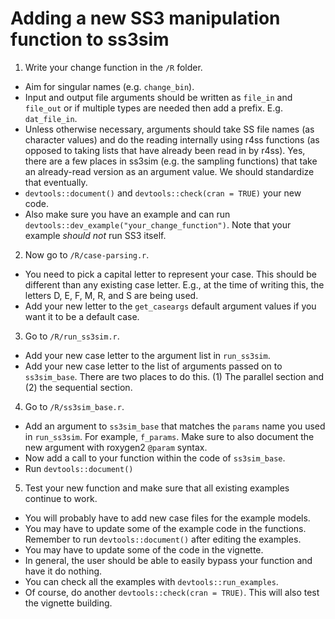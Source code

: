 <!--
%\VignetteEngine{knitr}
%\VignetteIndexEntry{Adding new manipulation functions}
-->

# Adding a new SS3 manipulation function to ss3sim

1. Write your change function in the `/R` folder. 
  - Aim for singular names (e.g. `change_bin`). 
  - Input and output file arguments should be written as `file_in` and `file_out` or if multiple types are needed then add a prefix. E.g. `dat_file_in`. 
  - Unless otherwise necessary, arguments should take SS file names (as character values) and do the reading internally using r4ss functions (as opposed to taking lists that have already been read in by r4ss). Yes, there are a few places in ss3sim (e.g. the sampling functions) that take an already-read version as an argument value. We should standardize that eventually. 
  - `devtools::document()` and `devtools::check(cran = TRUE)` your new code. 
  - Also make sure you have an example and can run `devtools::dev_example("your_change_function")`. Note that your example *should not* run SS3 itself.

2. Now go to `/R/case-parsing.r`. 
  - You need to pick a capital letter to represent your case. This should be different than any existing case letter. E.g., at the time of writing this, the letters D, E, F, M, R, and S are being used.
  - Add your new letter to the `get_caseargs` default argument values if you want it to be a default case.

3. Go to `/R/run_ss3sim.r`.
  - Add your new case letter to the argument list in `run_ss3sim`.
  - Add your new case letter to the list of arguments passed on to `ss3sim_base`. There are two places to do this. (1) The parallel section and (2) the sequential section.

4. Go to `/R/ss3sim_base.r`.
  - Add an argument to `ss3sim_base` that matches the `params` name you used in `run_ss3sim`. For example, `f_params`. Make sure to also document the new argument with roxygen2 `@param` syntax.
  - Now add a call to your function within the code of `ss3sim_base`.
  - Run `devtools::document()`

5. Test your new function and make sure that all existing examples continue to work.
  - You will probably have to add new case files for the example models.
  - You may have to update some of the example code in the functions. Remember to run `devtools::document()` after editing the examples.
  - You may have to update some of the code in the vignette.
  - In general, the user should be able to easily bypass your function and have it do nothing.
  - You can check all the examples with `devtools::run_examples`.
  - Of course, do another `devtools::check(cran = TRUE)`. This will also test the vignette building.
